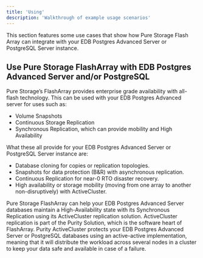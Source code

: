```yaml
---
title: 'Using'
description: 'Walkthrough of example usage scenarios'
---
```


This section features some use cases that show how Pure Storage Flash Array can integrate with your EDB Postgres Advanced Server or PostgreSQL Server instance.

## Use Pure Storage FlashArray with EDB Postgres Advanced Server and/or PostgreSQL

Pure Storage’s FlashArray provides enterprise grade availability with all-flash technology.  This can be used with your EDB Postgres Advanced server for uses such as: 
- Volume Snapshots
- Continuous Storage Replication 
- Synchronous Replication, which can provide mobility and High Availability

What these all provide for your EDB Postgres Advanced Server or PostgreSQL Server instance are:
- Database cloning for copies or replication topologies.
- Snapshots for data protection (B&R) with asynchronous replication.
- Continuous Replication for near-0 RTO disaster recovery.
- High availability or storage mobility (moving from one array to another non-disruptively) with ActiveCluster.

Pure Storage FlashArray can help your EDB Postgres Advanced Server databases maintain a High-Availability state with its Synchronous Replication using its ActiveCluster replication solution.  ActiveCluster replication is part of the Purity Solution, which is the software heart of FlashArray.  Purity ActiveCluster protects your EDB Postgres Advanced Server or PostgreSQL databases using an active-active implementation, meaning that it will distribute the workload across several nodes in a cluster to keep your data safe and available in case of a failure.